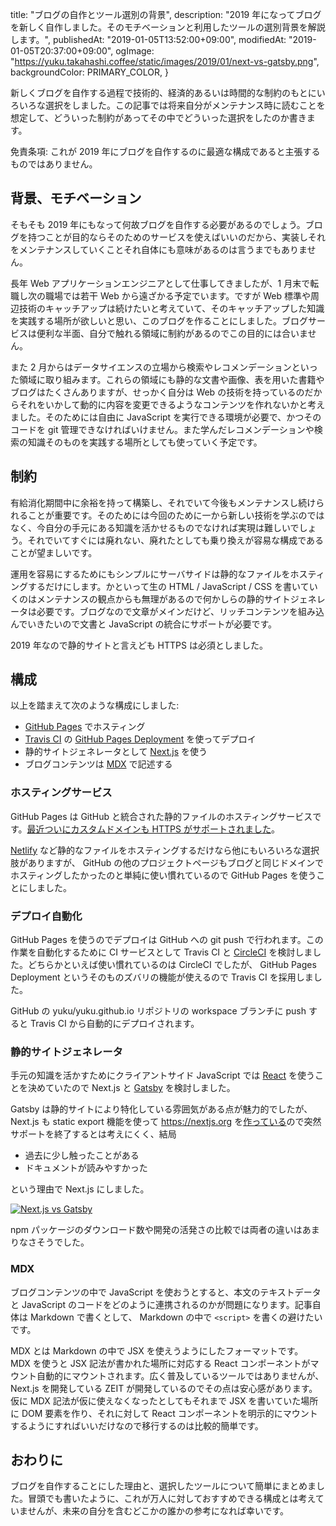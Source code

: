   title: "ブログの自作とツール選別の背景",
  description: "2019 年になってブログを新しく自作しました。そのモチベーションと利用したツールの選別背景を解説します。",
  publishedAt: "2019-01-05T13:52:00+09:00",
  modifiedAt: "2019-01-05T20:37:00+09:00",
  ogImage: "https://yuku.takahashi.coffee/static/images/2019/01/next-vs-gatsby.png",
  backgroundColor: PRIMARY_COLOR,
}


新しくブログを自作する過程で技術的、経済的あるいは時間的な制約のもとにいろいろな選択をしました。この記事では将来自分がメンテナンス時に読むことを想定して、どういった制約があってその中でどういった選択をしたのか書きます。

免責条項: これが 2019 年にブログを自作するのに最適な構成であると主張するものではありません。

## 背景、モチベーション

そもそも 2019 年にもなって何故ブログを自作する必要があるのでしょう。ブログを持つことが目的ならそのためのサービスを使えばいいのだから、実装しそれをメンテナンスしていくことそれ自体にも意味があるのは言うまでもありません。

長年 Web アプリケーションエンジニアとして仕事してきましたが、1 月末で転職し次の職場では若干 Web から遠ざかる予定でいます。ですが Web 標準や周辺技術のキャッチアップは続けたいと考えていて、そのキャッチアップした知識を実践する場所が欲しいと思い、このブログを作ることにしました。ブログサービスは便利な半面、自分で触れる領域に制約があるのでこの目的には合いません。

また 2 月からはデータサイエンスの立場から検索やレコメンデーションといった領域に取り組みます。これらの領域にも静的な文書や画像、表を用いた書籍やブログはたくさんありますが、せっかく自分は Web の技術を持っているのだからそれをいかして動的に内容を変更できるようなコンテンツを作れないかと考えました。そのためには自由に JavaScript を実行できる環境が必要で、かつそのコードを git 管理できなければいけません。また学んだレコメンデーションや検索の知識そのものを実践する場所としても使っていく予定です。

## 制約

有給消化期間中に余裕を持って構築し、それでいて今後もメンテナンスし続けられることが重要です。そのためには今回のために一から新しい技術を学ぶのではなく、今自分の手元にある知識を活かせるものでなければ実現は難しいでしょう。それでいてすぐには廃れない、廃れたとしても乗り換えが容易な構成であることが望ましいです。

運用を容易にするためにもシンプルにサーバサイドは静的なファイルをホスティングするだけにします。かといって生の HTML / JavaScript / CSS を書いていくのはメンテナンスの観点からも無理があるので何かしらの静的サイトジェネレータは必要です。ブログなので文章がメインだけど、リッチコンテンツを組み込んでいきたいので文書と JavaScript の統合にサポートが必要です。

2019 年なので静的サイトと言えども HTTPS は必須としました。

## 構成

以上を踏まえて次のような構成にしました:

- [GitHub Pages](https://pages.github.com/) でホスティング
- [Travis CI](https://travis-ci.org/) の [GitHub Pages Deployment](https://docs.travis-ci.com/user/deployment/pages/) を使ってデプロイ
- 静的サイトジェネレータとして [Next.js](https://nextjs.org/) を使う
- ブログコンテンツは [MDX](https://mdxjs.com/) で記述する

### ホスティングサービス

GitHub Pages は GitHub と統合された静的ファイルのホスティングサービスです。[最近ついにカスタムドメインも HTTPS がサポートされました](https://blog.github.com/2018-05-01-github-pages-custom-domains-https/)。

[Netlify](https://www.netlify.com/) など静的なファイルをホスティングするだけなら他にもいろいろな選択肢がありますが、 GitHub の他のプロジェクトページもブログと同じドメインでホスティングしたかったのと単純に使い慣れているので GitHub Pages を使うことにしました。

### デプロイ自動化

GitHub Pages を使うのでデプロイは GitHub への git push で行われます。この作業を自動化するために CI サービスとして Travis CI と [CircleCI](https://circleci.com/) を検討しました。どちらかといえば使い慣れているのは CircleCI でしたが、 GitHub Pages Deployment というそのものズバリの機能が使えるので Travis CI を採用しました。

GitHub の yuku/yuku.github.io リポジトリの workspace ブランチに push すると Travis CI から自動的にデプロイされます。

### 静的サイトジェネレータ

手元の知識を活かすためにクライアントサイド JavaScript では [React](https://reactjs.org/) を使うことを決めていたので Next.js と [Gatsby](https://www.gatsbyjs.org/) を検討しました。

Gatsby は静的サイトにより特化している雰囲気がある点が魅力的でしたが、 Next.js も static export 機能を使って https://nextjs.org を[作っている](https://www.reddit.com/r/reactjs/comments/992n2r/next_vs_gatsby/e4lrffl/)ので突然サポートを終了するとは考えにくく、結局

- 過去に少し触ったことがある
- ドキュメントが読みやすかった

という理由で Next.js にしました。

[![Next.js vs Gatsby](/static/images/2019/01/next-vs-gatsby.png)](https://www.npmtrends.com/gatsby-vs-next)

npm パッケージのダウンロード数や開発の活発さの比較では両者の違いはあまりなさそうでした。

### MDX

ブログコンテンツの中で JavaScript を使おうとすると、本文のテキストデータと JavaScript のコードをどのように連携されるのかが問題になります。記事自体は Markdown で書くとして、 Markdown の中で `<script>` を書くの避けたいです。

MDX とは Markdown の中で JSX を使えうようにしたフォーマットです。 MDX を使うと JSX 記法が書かれた場所に対応する React コンポーネントがマウント自動的にマウントされます。広く普及しているツールではありませんが、 Next.js を開発している ZEIT が開発しているのでその点は安心感があります。仮に MDX 記法が仮に使えなくなったとしてもそれまで JSX を書いていた場所に DOM 要素を作り、それに対して React コンポーネントを明示的にマウントするようにすればいいだけなので移行するのは比較的簡単です。

## おわりに

ブログを自作することにした理由と、選択したツールについて簡単にまとめました。冒頭でも書いたように、これが万人に対しておすすめできる構成とは考えていませんが、未来の自分を含むどこかの誰かの参考になれば幸いです。
